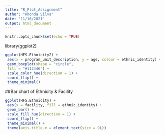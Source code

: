 ---
title: "R_Plot_Assignment"
author: "Rhonda Silva"
date: "11/16/2021"
output: html_document
---

```{r setup, include=FALSE}
knitr::opts_chunk$set(echo = TRUE)
```

library(ggplot2)

```{r HFS.Ethnicity2, include=FALSE}
ggplot(HFS.Ethnicity2) +
 aes(x = program_unit_description, y = age, colour = ethnic_identity) +
 geom_boxplot(shape = "circle", 
 fill = "#112446") +
 scale_color_hue(direction = 1) +
 coord_flip() +
 theme_minimal()
```
 ##Bar chart of Ethnicity & Facility

```{r Facility, include=FALSE}
ggplot(HFS.Ethnicity) +
 aes(x = facility, fill = ethnic_identity) +
 geom_bar() +
 scale_fill_hue(direction = 1) +
 coord_flip() +
 theme_minimal() +
 theme(axis.title.x = element_text(size = 9L))
```